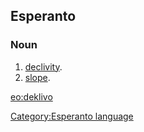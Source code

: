 ==Esperanto==
===Noun===
# [[declivity]].
# [[slope]].

[[eo:deklivo]]
[[Category:Esperanto language]]
{{Universala Vortaro}}
